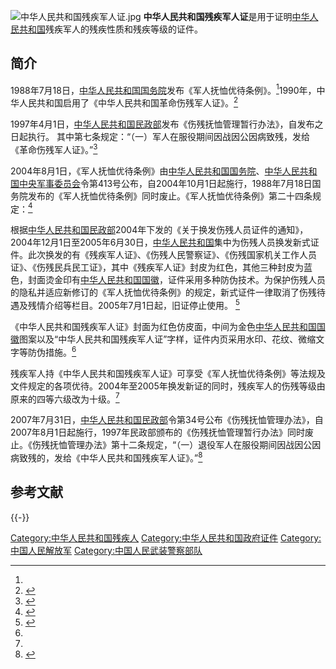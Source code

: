 [[File:中华人民共和国残疾军人证.jpg|thumb]]
'''中华人民共和国残疾军人证'''是用于证明[[中华人民共和国|中华人民共和国]]残疾军人的残疾性质和残疾等级的证件。

==简介==
1988年7月18日，[[中华人民共和国国务院|中华人民共和国国务院]]发布《军人抚恤优待条例》。<ref name=tiaoli/>1990年，中华人民共和国启用了《中华人民共和国革命伤残军人证》。<ref name=sina>{{Cite web |url=http://news.sina.com.cn/s/2005-06-16/12326190470s.shtml |title=残疾军人证换发新证，新浪，2005年06月16日 |accessdate=2013-05-04 |archive-date=2019-09-23 |archive-url=https://web.archive.org/web/20190923060623/http://news.sina.com.cn/s/2005-06-16/12326190470s.shtml |dead-url=no }}</ref>

1997年4月1日，[[中华人民共和国民政部|中华人民共和国民政部]]发布《伤残抚恤管理暂行办法》，自发布之日起执行。 其中第七条规定：“（一）军人在服役期间因战因公因病致残，发给《革命伤残军人证》。”<ref>{{Cite web |url=http://www.people.com.cn/item/flfgk/gwyfg/1997/213022199701.html |title=伤残抚恤管理暂行办法，人民网，于2013-05-04查阅 |accessdate=2013-05-04 |archive-date=2016-03-04 |archive-url=https://web.archive.org/web/20160304045910/http://www.people.com.cn/item/flfgk/gwyfg/1997/213022199701.html |dead-url=no }}</ref>

2004年8月1日，《军人抚恤优待条例》由[[中华人民共和国国务院|中华人民共和国国务院]]、[[中华人民共和国中央军事委员会|中华人民共和国中央军事委员会]]令第413号公布，自2004年10月1日起施行，1988年7月18日国务院发布的《军人抚恤优待条例》同时废止。《军人抚恤优待条例》第二十四条规定：<ref name=tiaoli>{{Cite web |url=http://www.gov.cn/zwgk/2005-05/23/content_232.htm |title=军人抚恤优待条例，中国政府网，2005-05-23 |accessdate=2013-05-04 |archive-date=2020-10-12 |archive-url=https://web.archive.org/web/20201012193918/http://www.gov.cn/zwgk/2005-05/23/content_232.htm |dead-url=no }}</ref>

{{引用|
第二十四条 因战、因公、因病致残性质的认定和残疾等级的评定权限是：<br>
（一）义务兵和初级士官的残疾，由军队军级以上单位卫生部门认定和评定；<br>
（二）现役军官、文职干部和中级以上士官的残疾，由军队军区级以上单位卫生部门认定和评定；<br>
（三）退出现役的军人和移交政府安置的军队离休、退休干部需要认定残疾性质和评定残疾等级的，由省级人民政府民政部门认定和评定。<br>
评定残疾等级，应当依据医疗卫生专家小组出具的残疾等级医学鉴定意见。<br>
残疾军人由认定残疾性质和评定残疾等级的机关发给《中华人民共和国残疾军人证》。}}

根据[[中华人民共和国民政部|中华人民共和国民政部]]2004年下发的《关于换发伤残人员证件的通知》，2004年12月1日至2005年6月30日，[[中华人民共和国|中华人民共和国]]集中为伤残人员换发新式证件。此次换发的有《残疾军人证》、《伤残人民警察证》、《伤残国家机关工作人员证》、《伤残民兵民工证》，其中《残疾军人证》封皮为红色，其他三种封皮为蓝色，封面烫金印有[[中华人民共和国国徽|中华人民共和国国徽]]，证件采用多种防伪技术。为保护伤残人员的隐私并适应新修订的《军人抚恤优待条例》的规定，新式证件一律取消了伤残待遇及残情介绍等栏目。2005年7月1日起，旧证停止使用。 <ref>{{Cite web |url=http://news.xinhuanet.com/newscenter/2004-11/26/content_2264923.htm |title=我国新式伤残人员证将于12月1日起正式启用，新华网，2004年11月26日 |accessdate=2013年5月4日 |archive-date=2005年9月9日 |archive-url=https://web.archive.org/web/20050909113016/http://news.xinhuanet.com/newscenter/2004-11/26/content_2264923.htm |dead-url=no }}</ref>

《中华人民共和国残疾军人证》封面为红色仿皮面，中间为金色[[中华人民共和国国徽|中华人民共和国国徽]]图案以及“中华人民共和国残疾军人证”字样，证件内页采用水印、花纹、微缩文字等防伪措施。<ref name=sina/>

残疾军人持《中华人民共和国残疾军人证》可享受《军人抚恤优待条例》等法规及文件规定的各项优待。2004年至2005年换发新证的同时，残疾军人的伤残等级由原来的四等六级改为十级。<ref name=sina/>

2007年7月31日，[[中华人民共和国民政部|中华人民共和国民政部]]令第34号公布《伤残抚恤管理办法》，自2007年8月1日起施行，1997年民政部颁布的《伤残抚恤管理暂行办法》同时废止。《伤残抚恤管理办法》第十二条规定，“（一）退役军人在服役期间因战因公因病致残的，发给《中华人民共和国残疾军人证》。”<ref>{{Cite web |url=http://www.gov.cn/ziliao/flfg/2007-08/01/content_702740.htm |title=伤残抚恤管理办法（中华人民共和国民政部令第34号），中国政府网，2007-08-01 |accessdate=2013-05-04 |archive-date=2016-03-04 |archive-url=https://web.archive.org/web/20160304074042/http://www.gov.cn/ziliao/flfg/2007-08/01/content_702740.htm |dead-url=no }}</ref>

==参考文献==
{{Reflist|2}}

{{-}}
{{中华人民共和国内地个人身份证件}}
{{中国残疾人}}
[[Category:中华人民共和国残疾人|Category:中华人民共和国残疾人]]
[[Category:中华人民共和国政府证件|Category:中华人民共和国政府证件]]
[[Category:中国人民解放军|Category:中国人民解放军]]
[[Category:中国人民武装警察部队|Category:中国人民武装警察部队]]